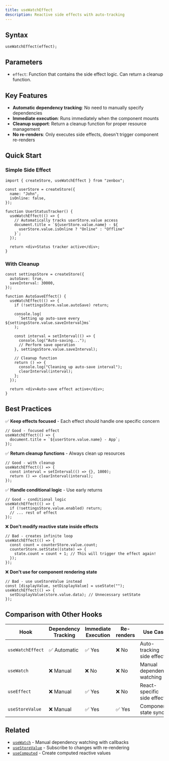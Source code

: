 ```yaml
---
title: useWatchEffect
description: Reactive side effects with auto-tracking
---
```


## Syntax

```tsx
useWatchEffect(effect);
```

## Parameters

- `effect`: Function that contains the side effect logic. Can return a cleanup function.

## Key Features

- **Automatic dependency tracking**: No need to manually specify dependencies
- **Immediate execution**: Runs immediately when the component mounts
- **Cleanup support**: Return a cleanup function for proper resource management
- **No re-renders**: Only executes side effects, doesn't trigger component re-renders

## Quick Start

### Simple Side Effect

```tsx
import { createStore, useWatchEffect } from "zenbox";

const userStore = createStore({
  name: "John",
  isOnline: false,
});

function UserStatusTracker() {
  useWatchEffect(() => {
    // Automatically tracks userStore.value access
    document.title = `${userStore.value.name} - ${
      userStore.value.isOnline ? "Online" : "Offline"
    }`;
  });

  return <div>Status tracker active</div>;
}
```

### With Cleanup

```tsx
const settingsStore = createStore({
  autoSave: true,
  saveInterval: 30000,
});

function AutoSaveEffect() {
  useWatchEffect(() => {
    if (!settingsStore.value.autoSave) return;

    console.log(
      `Setting up auto-save every ${settingsStore.value.saveInterval}ms`
    );

    const interval = setInterval(() => {
      console.log("Auto-saving...");
      // Perform save operation
    }, settingsStore.value.saveInterval);

    // Cleanup function
    return () => {
      console.log("Cleaning up auto-save interval");
      clearInterval(interval);
    };
  });

  return <div>Auto-save effect active</div>;
}
```



## Best Practices

✅ **Keep effects focused** - Each effect should handle one specific concern

```tsx
// Good - focused effect
useWatchEffect(() => {
  document.title = `${userStore.value.name} - App`;
});
```

✅ **Return cleanup functions** - Always clean up resources

```tsx
// Good - with cleanup
useWatchEffect(() => {
  const interval = setInterval(() => {}, 1000);
  return () => clearInterval(interval);
});
```

✅ **Handle conditional logic** - Use early returns

```tsx
// Good - conditional logic
useWatchEffect(() => {
  if (!settingsStore.value.enabled) return;
  // ... rest of effect
});
```

❌ **Don't modify reactive state inside effects**

```tsx
// Bad - creates infinite loop
useWatchEffect(() => {
  const count = counterStore.value.count;
  counterStore.setState((state) => {
    state.count = count + 1; // This will trigger the effect again!
  });
});
```

❌ **Don't use for component rendering state**

```tsx
// Bad - use useStoreValue instead
const [displayValue, setDisplayValue] = useState("");
useWatchEffect(() => {
  setDisplayValue(store.value.data); // Unnecessary setState
});
```

## Comparison with Other Hooks

| Hook             | Dependency Tracking | Immediate Execution | Re-renders | Use Case                    |
| ---------------- | ------------------- | ------------------- | ---------- | --------------------------- |
| `useWatchEffect` | ✅ Automatic        | ✅ Yes              | ❌ No      | Auto-tracking side effects  |
| `useWatch`       | ❌ Manual           | ❌ No               | ❌ No      | Manual dependency watching  |
| `useEffect`      | ❌ Manual           | ✅ Yes              | ❌ No      | React-specific side effects |
| `useStoreValue`  | ❌ Manual           | ✅ Yes              | ✅ Yes     | Component state sync        |

## Related

- [`useWatch`](./useWatch.md) - Manual dependency watching with callbacks
- [`useStoreValue`](./useStoreValue.md) - Subscribe to changes with re-rendering
- [`useComputed`](./useComputed.md) - Create computed reactive values
